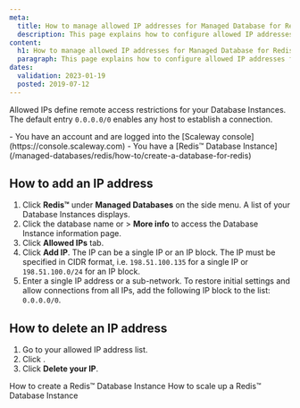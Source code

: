 ```yaml
---
meta:
  title: How to manage allowed IP addresses for Managed Database for Redis™
  description: This page explains how to configure allowed IP addresses for Managed Database for Redis™
content:
  h1: How to manage allowed IP addresses for Managed Database for Redis™
  paragraph: This page explains how to configure allowed IP addresses for Managed Database for Redis™
dates:
  validation: 2023-01-19
  posted: 2019-07-12
---
```


Allowed IPs define remote access restrictions for your Database Instances. The default entry `0.0.0.0/0` enables any host to establish a connection.

<Message type="requirement">
  - You have an account and are logged into the [Scaleway console](https://console.scaleway.com)
  - You have a [Redis™ Database Instance](/managed-databases/redis/how-to/create-a-database-for-redis)
</Message>

## How to add an IP address

1. Click **Redis™** under **Managed Databases** on the side menu. A list of your Database Instances displays.
2. Click the database name or <Icon name="more" /> > **More info** to access the Database Instance information page.
3. Click **Allowed IPs** tab. 
4. Click **Add IP**. The IP can be a single IP or an IP block.
    <Message type="note">
      The IP must be specified in CIDR format, i.e. `198.51.100.135` for a single IP or `198.51.100.0/24` for an IP block.
    </Message>
5. Enter a single IP address or a sub-network.
    <Message type="note">
      To restore initial settings and allow connections from all IPs, add the following IP block to the list: `0.0.0.0/0`.
    </Message>

## How to delete an IP address

1. Go to your allowed IP address list.
2. Click <Icon name="delete" />.
3. Click **Delete your IP**.

<Navigation title="See Also">
  <PreviousButton to="/managed-databases/redis/how-to/create-a-database-for-redis">How to create a Redis™ Database Instance</PreviousButton>
  <NextButton to="/managed-databases/redis/how-to/scale-up-a-database-for-redis">How to scale up a Redis™ Database Instance</NextButton>
</Navigation>